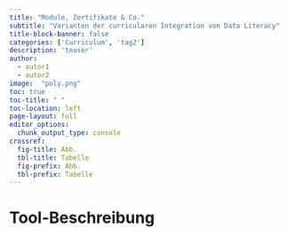 ```yaml
---
title: "Module, Zertifikate & Co."
subtitle: "Varianten der curricularen Integration von Data Literacy"
title-block-banner: false
categories: ['Curriculum', 'tag2']
description: 'teaser'
author: 
  - autor1
  - autor2
image:  "poly.png"
toc: true
toc-title: " "
toc-location: left
page-layout: full
editor_options: 
  chunk_output_type: console
crossref: 
  fig-title: Abb.
  tbl-title: Tabelle
  fig-prefix: Abb.
  tbl-prefix: Tabelle
---
```


# Tool-Beschreibung
